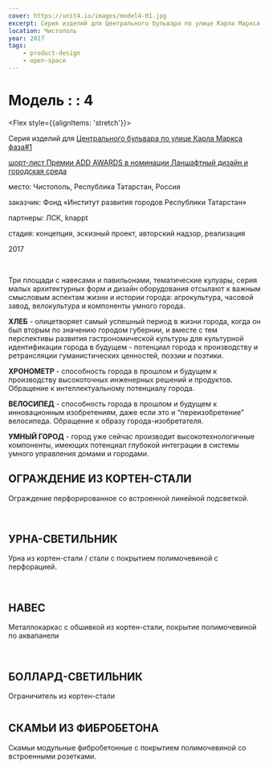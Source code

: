 ```yaml
---
cover: https://unit4.io/images/model4-01.jpg
excerpt: Серия изделий для Центрального бульвара по улице Карла Маркса фаза#1
location: Чистополь
year: 2017
tags:
    - product-design
    - open-space
---
```


# Модель : : 4

<Flex style={{alignItems: 'stretch'}}>
<Flex col>

Серия изделий для [Центрального бульвара по улице Карла Маркса фаза#1](/chistopol)

<p style={{flex: '0 1 auto'}}>

[шорт-лист Премии ADD AWARDS в номинации Ланшафтный дизайн и городская среда](https://addawards.ru/nominations/detail.php?ELEMENT_ID=86102)
</p>
</Flex>

<div>
<p><BlackHighlight>место:</BlackHighlight> Чистополь, Республика Татарстан, Россия</p>

<p><BlackHighlight>заказчик:</BlackHighlight> Фонд «Институт развития городов Республики Татарстан»</p>

<p><BlackHighlight>партнеры:</BlackHighlight> ЛСК, knappt</p>

<p><BlackHighlight>стадия:</BlackHighlight> концепция, эскизный проект, авторский надзор, реализация</p>

2017
</div>
</Flex>


<Carousel effect='crossfade'>
	<Image src="/images/model4-23_1.jpg" alt="" />
	<Image src="/images/model4-23_2.jpg" alt="" />
	<Image src="/images/model4-23_3.jpg" alt="" />
	<Image src="/images/model4-23_4.jpg" alt="" />
</Carousel>

Три площади с навесами и павильонами, тематические кулуары, серия малых архитектурных форм и дизайн оборудования отсылают к важным смысловым аспектам жизни и истории города: агрокультура, часовой завод, велокультура и компоненты умного города.

**ХЛЕБ** - олицетворяет самый успешный период в жизни города, когда он был вторым по значению городом губернии, и вместе с тем перспективы развития гастрономической культуры для культурной идентификации города в будущем - потенциал города к производству и ретрансляции гуманистических ценностей, поэзии и поэтики.

**ХРОНОМЕТР** - способность города в прошлом и будущем к производству высокоточных инженерных решений и продуктов. Обращение к интеллектуальному потенциалу города.

**ВЕЛОСИПЕД** - способность города в прошлом и будущем к инновационным изобретениям, даже если это и “переизобретение” велосипеда. Обращение к образу города-изобретателя.

**УМНЫЙ ГОРОД** - город уже сейчас производит высокотехнологичные компоненты, имеющих потенциал глубокой интеграции в системы умного управления домами и городами.



## ОГРАЖДЕНИЕ ИЗ КОРТЕН-СТАЛИ

Ограждение перфорированное со встроенной линейной подсветкой.


<Image src="/images/model4-01.jpg" alt="" />

<Image src="/images/model4-02.jpg" alt="" />

## УРНА-СВЕТИЛЬНИК

Урна из кортен-стали / стали с покрытием полимочевиной с перфорацией.

<Image src="/images/model4-04.jpg" alt="" />

<Carousel effect='crossfade'>
	<Image src="/images/model4-20_1.jpg" alt="" />
	<Image src="/images/model4-20_2.jpg" alt="" />
</Carousel>

<Image src="/images/model4-24.jpg" alt="" />

<Image src="/images/model4-06.jpg" alt="" />

## НАВЕС
Металлокаркас с обшивкой из кортен-стали, покрытие полимочевиной по аквапанели

<Image src="/images/model4-09.jpg" alt="" />

<Carousel effect='slide'>
	<Image src="/images/model4-21_1.jpg" alt="" />
	<Image src="/images/model4-21_2.jpg" alt="" />
	<Image src="/images/model4-21_3.jpg" alt="" />
	<Image src="/images/model4-21_4.jpg" alt="" />
	<Image src="/images/model4-21_5.jpg" alt="" />
	<Image src="/images/model4-21_6.jpg" alt="" />
</Carousel>

<Image src="/images/model4-08.jpg" alt="" />

## БОЛЛАРД-СВЕТИЛЬНИК

Ограничитель из кортен-стали


<Image src="/images/model4-11.jpg" alt="" />

## СКАМЬИ ИЗ ФИБРОБЕТОНА

Скамьи модульные фибробетонные с покрытием полимочевиной со встроенными розетками.

<Image src="/images/model4-16.jpg" alt="" />

